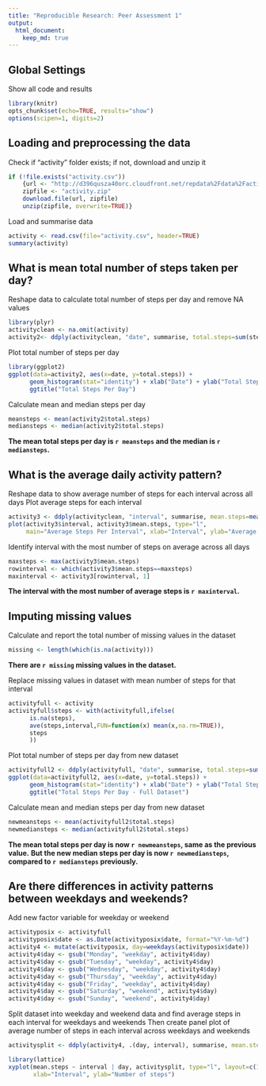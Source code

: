 ```yaml
---
title: "Reproducible Research: Peer Assessment 1"
output: 
  html_document:
    keep_md: true
---
```


## Global Settings

Show all code and results

```r
library(knitr)
opts_chunk$set(echo=TRUE, results="show")
options(scipen=1, digits=2)
```


## Loading and preprocessing the data

Check if "activity" folder exists; if not, download and unzip it

```r
if (!file.exists("activity.csv")) 
    {url <- "http://d396qusza40orc.cloudfront.net/repdata%2Fdata%2Factivity.zip"
    zipfile <- "activity.zip"
    download.file(url, zipfile)
    unzip(zipfile, overwrite=TRUE)}
```

Load and summarise data

```r
activity <- read.csv(file="activity.csv", header=TRUE)
summary(activity)
```


## What is mean total number of steps taken per day?

Reshape data to calculate total number of steps per day and remove NA values

```r
library(plyr)
activityclean <- na.omit(activity) 
activity2<- ddply(activityclean, "date", summarise, total.steps=sum(steps))
```

Plot total number of steps per day

```r
library(ggplot2)
ggplot(data=activity2, aes(x=date, y=total.steps)) + 
      geom_histogram(stat="identity") + xlab("Date") + ylab("Total Steps") + 
      ggtitle("Total Steps Per Day")
```

Calculate mean and median steps per day

```r
meansteps <- mean(activity2$total.steps)
mediansteps <- median(activity2$total.steps)
```

**The mean total steps per day is `r meansteps` and the median is `r mediansteps`.**  


## What is the average daily activity pattern?

Reshape data to show average number of steps for each interval across all days
Plot average steps for each interval

```r
activity3 <- ddply(activityclean, "interval", summarise, mean.steps=mean(steps))
plot(activity3$interval, activity3$mean.steps, type="l", 
     main="Average Steps Per Interval", xlab="Interval", ylab="Average Steps")
```

Identify interval with the most number of steps on average across all days

```r
maxsteps <- max(activity3$mean.steps)
rowinterval <- which(activity3$mean.steps==maxsteps)
maxinterval <- activity3[rowinterval, 1]
```

**The interval with the most number of average steps is `r maxinterval`.**  


## Imputing missing values

Calculate and report the total number of missing values in the dataset

```r
missing <- length(which(is.na(activity)))
```

**There are `r missing` missing values in the dataset.**

Replace missing values in dataset with mean number of steps for that interval

```r
activityfull <- activity
activityfull$steps <- with(activityfull,ifelse(
      is.na(steps),
      ave(steps,interval,FUN=function(x) mean(x,na.rm=TRUE)),
      steps
      ))
```

Plot total number of steps per day from new dataset

```r
activityfull2 <- ddply(activityfull, "date", summarise, total.steps=sum(steps))
ggplot(data=activityfull2, aes(x=date, y=total.steps)) + 
      geom_histogram(stat="identity") + xlab("Date") + ylab("Total Steps") + 
      ggtitle("Total Steps Per Day - Full Dataset")
```

Calculate mean and median steps per day from new dataset

```r
newmeansteps <- mean(activityfull2$total.steps)
newmediansteps <- median(activityfull2$total.steps)
```

**The mean total steps per day is now `r newmeansteps`, same as the previous value.**
**But the new median steps per day is now `r newmediansteps`, compared to `r mediansteps` previously.**  


## Are there differences in activity patterns between weekdays and weekends?

Add new factor variable for weekday or weekend

```r
activityposix <- activityfull
activityposix$date <- as.Date(activityposix$date, format="%Y-%m-%d")
activity4 <- mutate(activityposix, day=weekdays(activityposix$date))
activity4$day <- gsub("Monday", "weekday", activity4$day)
activity4$day <- gsub("Tuesday", "weekday", activity4$day)
activity4$day <- gsub("Wednesday", "weekday", activity4$day)
activity4$day <- gsub("Thursday", "weekday", activity4$day)
activity4$day <- gsub("Friday", "weekday", activity4$day)
activity4$day <- gsub("Saturday", "weekend", activity4$day)
activity4$day <- gsub("Sunday", "weekend", activity4$day)
```

Split dataset into weekday and weekend data and find average steps in each interval for weekdays and weekends
Then create panel plot of average number of steps in each interval across weekdays and weekends

```r
activitysplit <- ddply(activity4, .(day, interval), summarise, mean.steps=(mean(steps)))

library(lattice)
xyplot(mean.steps ~ interval | day, activitysplit, type="l", layout=c(1,2), 
       xlab="Interval", ylab="Number of steps")
```